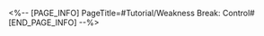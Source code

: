 <%-- [PAGE_INFO]
PageTitle=#Tutorial/Weakness Break: Control#
[END_PAGE_INFO] --%>
{{Tutorial
|sort      = 751501
|title     = Weakness Break: Control
|subtitle  = 
|type      = 
|about     = 
|image1    = Tutorial Weakness Break Control 1.png{{subst:void|<!--$UPLOAD:<<SpriteOutput/TutorialPic/TutorialPage_751501.png>-<Tutorial Weakness Break Control 1.png>>}}
|text1     = Causing Weakness Break with Ice and Imaginary DMG will inflict {{Color|h|nobold=1|Frozen}} and {{Color|h|nobold=1|Imprisonment}} effects respectively and reduce the enemy's {{Color|h|nobold=1|actions}}.
}}